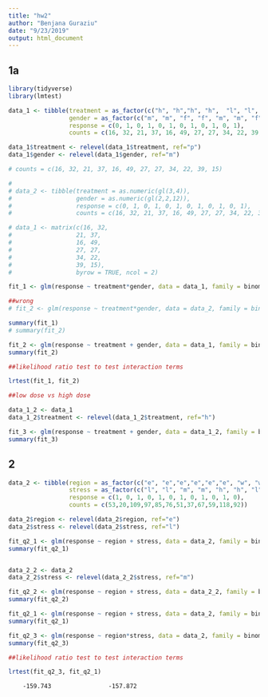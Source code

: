 ```yaml
---
title: "hw2"
author: "Benjana Guraziu"
date: "9/23/2019"
output: html_document
---
```


## 1a

```r
library(tidyverse)
library(lmtest)

data_1 <- tibble(treatment = as_factor(c("h", "h","h", "h",  "l", "l",  "l", "l", "p", "p", "p", "p")), 
                 gender = as_factor(c("m", "m", "f", "f", "m", "m", "f", "f", "m", "m", "f", "f")),
                 response = c(0, 1, 0, 1, 0, 1, 0, 1, 0, 1, 0, 1), 
                 counts = c(16, 32, 21, 37, 16, 49, 27, 27, 34, 22, 39, 15))

data_1$treatment <- relevel(data_1$treatment, ref="p")
data_1$gender <- relevel(data_1$gender, ref="m")

# counts = c(16, 32, 21, 37, 16, 49, 27, 27, 34, 22, 39, 15)

# 
# data_2 <- tibble(treatment = as.numeric(gl(3,4)),
#                  gender = as.numeric(gl(2,2,12)),
#                  response = c(0, 1, 0, 1, 0, 1, 0, 1, 0, 1, 0, 1), 
#                  counts = c(16, 32, 21, 37, 16, 49, 27, 27, 34, 22, 39, 15))

# data_1 <- matrix(c(16, 32, 
#                  21, 37, 
#                  16, 49, 
#                  27, 27,
#                  34, 22,
#                  39, 15), 
#                  byrow = TRUE, ncol = 2)

fit_1 <- glm(response ~ treatment*gender, data = data_1, family = binomial, weights = counts)

##wrong
# fit_2 <- glm(response ~ treatment*gender, data = data_2, family = binomial, weights = counts)

summary(fit_1)
# summary(fit_2)

fit_2 <- glm(response ~ treatment + gender, data = data_1, family = binomial, weights = counts)
summary(fit_2)

##likelihood ratio test to test interaction terms

lrtest(fit_1, fit_2)
```

```r
##low dose vs high dose

data_1_2 <- data_1
data_1_2$treatment <- relevel(data_1_2$treatment, ref="h")

fit_3 <- glm(response ~ treatment + gender, data = data_1_2, family = binomial, weights = counts)
summary(fit_3)

```

## 2

```r
data_2 <- tibble(region = as_factor(c("e", "e","e","e","e","e", "w", "w","w","w","w","w")), 
                 stress = as_factor(c("l", "l", "m", "m", "h", "h", "l", "l", "m", "m", "h", "h")),
                 response = c(1, 0, 1, 0, 1, 0, 1, 0, 1, 0, 1, 0), 
                 counts = c(53,20,109,97,85,76,51,37,67,59,118,92))

data_2$region <- relevel(data_2$region, ref="e")
data_2$stress <- relevel(data_2$stress, ref="l")

fit_q2_1 <- glm(response ~ region + stress, data = data_2, family = binomial, weights = counts)
summary(fit_q2_1)


data_2_2 <- data_2
data_2_2$stress <- relevel(data_2_2$stress, ref="m")

fit_q2_2 <- glm(response ~ region + stress, data = data_2_2, family = binomial, weights = counts)
summary(fit_q2_2)
```


```r
fit_q2_1 <- glm(response ~ region + stress, data = data_2, family = binomial, weights = counts)
summary(fit_q2_1)

fit_q2_3 <- glm(response ~ region*stress, data = data_2, family = binomial, weights = counts)
summary(fit_q2_3)

##likelihood ratio test to test interaction terms

lrtest(fit_q2_3, fit_q2_1)
```
        -159.743	            -157.872




